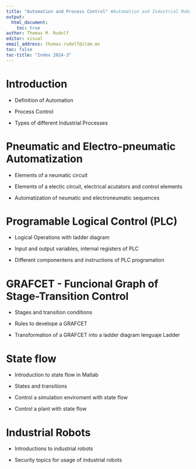 ```yaml
---
title: "Automation and Process Control" #Automation and Industrial Robots" Automation and Process Control
output: 
  html_document:
    toc: true
author: Thomas M. Rudolf
editor: visual
email_address: thomas.rudolf@itam.mx
toc: false
toc-title: "Index 2024-3"
---
```


# Introduction

-   Definition of Automation

-   Process Control

-   Types of different Industrial Processes

# Pneumatic and Electro-pneumatic Automatization

-   Elements of a neumatic circuit

-   Elements of a electic circuit, electrical acutators and control elements

-   Automatization of neumatic and electroneumatic sequences

# Programable Logical Control (PLC)

-   Logical Operations with ladder diagram

-   Input and output variables, internal registers of PLC

-   Different componentens and instructions of PLC programation

# GRAFCET - Funcional Graph of Stage-Transition Control

-   Stages and transition conditions

-   Rules to develope a GRAFCET

-   Transformation of a GRAFCET into a ladder diagram lenguaje Ladder

# State flow

-   Introduction to state flow in Matlab

-   States and transitions

-   Control a simulation enviroment with state flow

-   Control a plant with state flow

# Industrial Robots

-   Introductions to industrial robots

-   Security topics for usage of industrial robots
